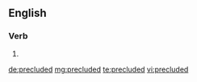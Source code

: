 ==English==

===Verb===
{{head|en}}

# {{en-past of|preclude}}

[[de:precluded]]
[[mg:precluded]]
[[te:precluded]]
[[vi:precluded]]